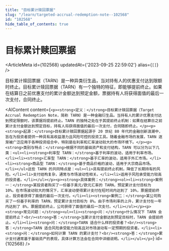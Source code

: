 ```yaml
---
title: "目标累计赎回票据"
slug: "/learn/targeted-accrual-redemption-note--102568"
id: "102568"
hide_table_of_contents: true
---
```



# 目标累计赎回票据

<ArticleMeta id={102568} updatedAt={'2023-09-25 22:59:02'} alias={`[]`} />
<div className='border-solid border-b border-t-0 my-4 border-[var(--ifm-color-gray-300)]' />

目标累计赎回票据（TARN）是一种异类衍生品，当对持有人的优惠支付达到限额时终止。目标累计赎回票据（TARN）有一个独特的特征，即能够提前终止。如果在结算日之前优惠支付的累计金额达到预定金额，票据持有人将获得面值的最后一次支付，合同终止。

<AIContent content={`<p><strong>定义：</strong>目标累计赎回票据（Target Accrual Redemption Note，简称 TARN）是一种金融衍生品。当持有人的累计优惠支付达到预定限额时，该票据将提前终止。TARN 的独特之处在于其提前终止机制：如果在结算日之前累计支付金额达到预定目标，持有人将获得面值的最后一次支付，合同随即终止。</p><p><strong>起源：</strong>目标累计赎回票据起源于 20 世纪 80 年代的金融创新浪潮中，旨在为投资者提供一种具有高收益潜力且风险可控的投资工具。随着金融市场的发展，TARN 逐渐被广泛应用于各种投资组合中，特别是在利率和汇率波动较大的市场环境下。</p><p><strong>类别与特点：</strong>根据不同的基础资产和支付结构，TARN 可以分为以下几类：<ul><li><strong>利率型 TARN：</strong>基于利率的波动，适用于利率市场。</li><li><strong>汇率型 TARN：</strong>基于汇率的波动，适用于外汇市场。</li><li><strong>商品型 TARN：</strong>基于商品价格的波动，适用于大宗商品市场。</li></ul>这些 TARN 的共同特点是：<ul><li>具有提前终止机制，降低了长期持有的风险。</li><li>支付结构复杂，通常与市场波动性相关。</li><li>适用于风险承受能力较高的投资者。</li></ul></p><p><strong>具体案例：</strong><ol><li><strong>案例一：</strong>某投资者购买了一份基于美元/欧元汇率的 TARN，预定累计支付目标为 10%。在市场波动较大的情况下，汇率波动使得累计支付在短时间内达到了 10%，票据提前终止，投资者获得了面值的最后一次支付。</li><li><strong>案例二：</strong>某公司购买了一份基于利率的 TARN，预定累计支付目标为 8%。由于市场利率的上升，累计支付在一年内达到了 8%，票据提前终止，公司获得了面值的最后一次支付。</li></ol></p><p><strong>常见问题：</strong><ul><li><strong>问：</strong>什么情况下 TARN 会提前终止？<br/><strong>答：</strong>当累计支付金额达到预定目标时，TARN 会提前终止。</li><li><strong>问：</strong>TARN 适合什么样的投资者？<br/><strong>答：</strong>TARN 适合风险承受能力较高且对市场波动有一定预期的投资者。</li><li><strong>问：</strong>如何计算 TARN 的累计支付？<br/><strong>答：</strong>累计支付通常基于基础资产的表现，具体计算方法会在合同中详细说明。</li></ul></p>`} id={102568} />
